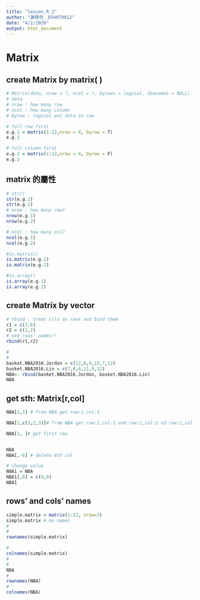 ```yaml
---
title: "lesson_R_2"
author: "謝錚奇＿D54079012"
date: "4/2/2020"
output: html_document
---
```


# Matrix

## create Matrix by matrix( )
```r
# Matrix(data, nrow = ?, ncol = ?, byrows = logical, dimnames = NULL)
# data 
# nrow : how many row
# ncol : how many colums
# byrow : logical put data in row 

# full row first
e.g.1 = matrix(1:12,nrow = 4, byrow = T)
e.g.1

# full column first
e.g.2 = matrix(1:12,nrow = 4, byrow = F)
e.g.2

```
## matrix 的屬性
```r
# str()
str(e.g.1)
str(e.g.2)
# nrow : how many row?
nrow(e.g.1)
nrow(e.g.2)

# ncol : how many col?
ncol(e.g.1)
ncol(e.g.2)

#is.matrix()
is.matrix(e.g.1)
is.matrix(e.g.2)

#is.array()
is.array(e.g.1)
is.array(e.g.2)
```
## create Matrix by vector
```r
# rbind : treat c()s as rows and bind them
r1 = c(1:6)
r2 = c(1,2)
# see rows' names!! 
rbind(r1,r2)

#
#
basket.NBA2016.Jordon = c(12,8,9,15,7,12)
basket.NBA2016.Lin = c(7,8,6,11,9,12)
NBA<- rbind(basket.NBA2016.Jordon, basket.NBA2016.Lin)
NBA
```

## get sth: Matrix[r,col]
```r
NBA[1,1] # from NBA get row:1,col:1

NBA[1,c(1,2,3)]# from NBA get row:1,col:1 and row:1,col:2 nd row:1,col:2 nd row:1,col:3

NBA[1, ]# get first row


NBA
NBA[,-6] # deletw 6th col

# change value
NBA1 = NBA
NBA1[,6] = c(0,0)
NBA1
```

## rows' and cols' names
```r
simple.matrix = matrix(1:12, nrow=3)
simple.matrix # no names
#
#
rownames(simple.matrix)
```


```r
#
colnames(simple.matrix)
#
#
NBA
#
rownames(NBA)
#
colnames(NBA)
```

